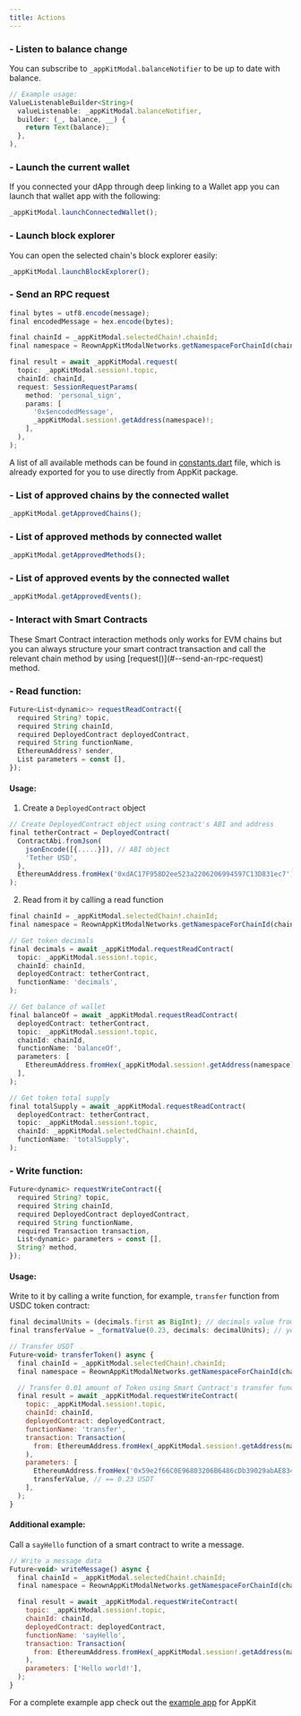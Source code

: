 ```yaml
---
title: Actions
---
```


### - Listen to balance change

You can subscribe to `_appKitModal.balanceNotifier` to be up to date with balance.

```javascript
// Example usage:
ValueListenableBuilder<String>(
  valueListenable: _appKitModal.balanceNotifier,
  builder: (_, balance, __) {
    return Text(balance);
  },
),

```

### - Launch the current wallet

If you connected your dApp through deep linking to a Wallet app you can launch that wallet app with the following:

```javascript
_appKitModal.launchConnectedWallet();
```

### - Launch block explorer

You can open the selected chain's block explorer easily:

```javascript
_appKitModal.launchBlockExplorer();
```

### - Send an RPC request

```javascript
final bytes = utf8.encode(message);
final encodedMessage = hex.encode(bytes);

final chainId = _appKitModal.selectedChain!.chainId;
final namespace = ReownAppKitModalNetworks.getNamespaceForChainId(chainId);

final result = await _appKitModal.request(
  topic: _appKitModal.session!.topic,
  chainId: chainId,
  request: SessionRequestParams(
    method: 'personal_sign',
    params: [
      '0x$encodedMessage',
      _appKitModal.session!.getAddress(namespace)!;
    ],
  ),
);
```

A list of all available methods can be found in [constants.dart](https://github.com/reown-com/reown_flutter/blob/master/packages/reown_core/lib/utils/constants.dart#L70) file, which is already exported for you to use directly from AppKit package.

### - List of approved chains by the connected wallet

```javascript
_appKitModal.getApprovedChains();
```

### - List of approved methods by connected wallet

```javascript
_appKitModal.getApprovedMethods();
```

### - List of approved events by the connected wallet

```javascript
_appKitModal.getApprovedEvents();
```

### - Interact with Smart Contracts

<Info>
These Smart Contract interaction methods only works for EVM chains but you can always structure your smart contract transaction and call the relevant chain method by using [request()](#--send-an-rpc-request) method.
</Info>

### - Read function:

```javascript
Future<List<dynamic>> requestReadContract({
  required String? topic,
  required String chainId,
  required DeployedContract deployedContract,
  required String functionName,
  EthereumAddress? sender,
  List parameters = const [],
});
```

#### Usage:

1. Create a `DeployedContract` object

```javascript
// Create DeployedContract object using contract's ABI and address
final tetherContract = DeployedContract(
  ContractAbi.fromJson(
    jsonEncode([{.....}]), // ABI object
    'Tether USD',
  ),
  EthereumAddress.fromHex('0xdAC17F958D2ee523a2206206994597C13D831ec7'), // https://etherscan.io/token/0xdAC17F958D2ee523a2206206994597C13D831ec7
);
```

2. Read from it by calling a read function

```javascript
final chainId = _appKitModal.selectedChain!.chainId;
final namespace = ReownAppKitModalNetworks.getNamespaceForChainId(chainId);

// Get token decimals
final decimals = await _appKitModal.requestReadContract(
  topic: _appKitModal.session!.topic,
  chainId: chainId,
  deployedContract: tetherContract,
  functionName: 'decimals',
);

// Get balance of wallet
final balanceOf = await _appKitModal.requestReadContract(
  deployedContract: tetherContract,
  topic: _appKitModal.session!.topic,
  chainId: chainId,
  functionName: 'balanceOf',
  parameters: [
    EthereumAddress.fromHex(_appKitModal.session!.getAddress(namespace)),
  ],
);

// Get token total supply
final totalSupply = await _appKitModal.requestReadContract(
  deployedContract: tetherContract,
  topic: _appKitModal.session!.topic,
  chainId: _appKitModal.selectedChain!.chainId,
  functionName: 'totalSupply',
);
```

### - Write function:

```javascript
Future<dynamic> requestWriteContract({
  required String? topic,
  required String chainId,
  required DeployedContract deployedContract,
  required String functionName,
  required Transaction transaction,
  List<dynamic> parameters = const [],
  String? method,
});
```

#### Usage:

Write to it by calling a write function, for example, `transfer` function from USDC token contract:

```javascript
final decimalUnits = (decimals.first as BigInt); // decimals value from `decimals` contract function
final transferValue = _formatValue(0.23, decimals: decimalUnits); // your format value function

// Transfer USDT
Future<void> transferToken() async {
  final chainId = _appKitModal.selectedChain!.chainId;
  final namespace = ReownAppKitModalNetworks.getNamespaceForChainId(chainId);

  // Transfer 0.01 amount of Token using Smart Contract's transfer function
  final result = await _appKitModal.requestWriteContract(
    topic: _appKitModal.session!.topic,
    chainId: chainId,
    deployedContract: deployedContract,
    functionName: 'transfer',
    transaction: Transaction(
      from: EthereumAddress.fromHex(_appKitModal.session!.getAddress(namespace)), // sender address
    ),
    parameters: [
      EthereumAddress.fromHex('0x59e2f66C0E96803206B6486cDb39029abAE834c0'), // recipient address
      transferValue, // == 0.23 USDT
    ],
  );
}

```

#### Additional example:

Call a `sayHello` function of a smart contract to write a message.

```javascript
// Write a message data
Future<void> writeMessage() async {
  final chainId = _appKitModal.selectedChain!.chainId;
  final namespace = ReownAppKitModalNetworks.getNamespaceForChainId(chainId);

  final result = await _appKitModal.requestWriteContract(
    topic: _appKitModal.session!.topic,
    chainId: chainId,
    deployedContract: deployedContract,
    functionName: 'sayHello',
    transaction: Transaction(
      from: EthereumAddress.fromHex(_appKitModal.session!.getAddress(namespace)), // sender address
    ),
    parameters: ['Hello world!'],
  );
}
```

For a complete example app check out the [example app](https://github.com/reown-com/reown_flutter/blob/master/packages/reown_appkit/example/modal/lib/services/eip155_service.dart) for AppKit
